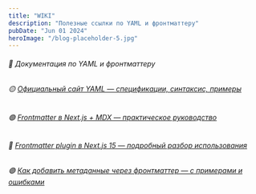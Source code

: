```yaml
---
title: "WIKI"
description: "Полезные ссылки по YAML и фронтматтеру"
pubDate: "Jun 01 2024"
heroImage: "/blog-placeholder-5.jpg"
---
```



###### 📘 Документация по YAML и фронтматтеру


###### 🟡 [Официальный сайт YAML — спецификации, синтаксис, примеры](https://yaml.org)

###### 🟢 [Frontmatter в Next.js + MDX — практическое руководство](https://www.josephrex.me/frontmatter-with-nextjs-and-mdx/)

###### 🔵 [Frontmatter plugin в Next.js 15 — подробный разбор использования](https://chris.lu/web_development/tutorials/next-js-static-first-mdx-starterkit/frontmatter-plugin)

###### 🟣 [Как добавить метаданные через фронтматтер — с примерами и ошибками](https://www.bayanbennett.com/posts/adding-metadata-using-markdown-frontmatter-in-nextjs/)
